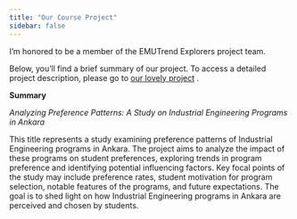 ```yaml
---
title: "Our Course Project"
sidebar: false 
---
```


I'm honored to be a member of the EMUTrend Explorers project team.

Below, you'll find a brief summary of our project. To access a detailed project description, please go to [our lovely project](https://github.com/emu-hacettepe-analytics/emu430-fall2023-team-emutrend_explorers) .

**Summary**

*Analyzing Preference Patterns: A Study on Industrial Engineering Programs in Ankara*

This title represents a study examining preference patterns of Industrial Engineering programs in Ankara. The project aims to analyze the impact of these programs on student preferences, exploring trends in program preference and identifying potential influencing factors. Key focal points of the study may include preference rates, student motivation for program selection, notable features of the programs, and future expectations. The goal is to shed light on how Industrial Engineering programs in Ankara are perceived and chosen by students.
